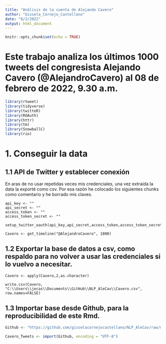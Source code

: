 ```yaml
---
title: "Análisis de la cuenta de Alejando Cavero"
author: "Gissela_Cornejo_Castellano"
date: "8/2/2022"
output: html_document
---
```


```r
knitr::opts_chunk$set(echo = TRUE)
```

# Este trabajo analiza los últimos 1000 tweets del congresista Alejando Cavero (@AlejandroCavero) al 08 de febrero de 2022, 9.30 a.m.

```r
library(rtweet)
library(tidyverse)
library(twitteR)
library(ROAuth)
library(httr)
library(tm)
library(SnowballC)
library(rio)
```

# 1. Conseguir la data

## 1.1 API de Twitter y establecer conexión

En aras de no usar repetidas veces mis credenciales, una vez extraída la data la exporté como csv. Por esa razón he colocado los siguientes chunks como comentario y he borrado mis claves.
```{#r}
api_key <- ""
api_secret <- ""
access_token <- ""
access_token_secret <- ""
```

```{#r}
setup_twitter_oauth(api_key,api_secret,access_token,access_token_secret)
```

```{#r}
Cavero <- get_timeline("@AlejandroCavero", 1000)
```

## 1.2 Exportar la base de datos a csv, como respaldo para no volver a usar las credenciales si lo vuelvo a necesitar.
```{#r}
Cavero <- apply(Cavero,2,as.character)
```

```{#r}
write.csv(Cavero, "C:\\Users\\jecas\\Documents\\GitHub\\NLP_AleCav\\Cavero.csv", row.names=FALSE)
```

## 1.3 Importar base desde Github, para la reproducibilidad de este Rmd.
```r
Github <- "https://github.com/gisselacornejocastellano/NLP_AleCav/raw/main/Cavero.csv"

Cavero_Tweets <- import(Github, encoding = "UTF-8")
```


